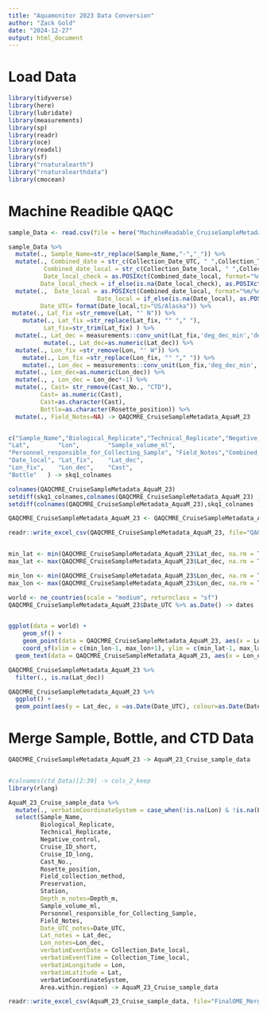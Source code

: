 ```yaml
---
title: "Aquamonitor 2023 Data Conversion"
author: "Zack Gold"
date: "2024-12-27"
output: html_document
---
```


# Load Data

```r
library(tidyverse)
library(here)
library(lubridate)
library(measurements)
library(sp)
library(readr)
library(oce)
library(readxl)
library(sf)
library("rnaturalearth")
library("rnaturalearthdata")
library(cmocean)

```

# Machine Readible QAQC

```r

sample_Data <- read.csv(file = here("MachineReadable_CruiseSampleMetadata_AquaM_23.csv"), header=T,fileEncoding="UTF-8")

sample_Data %>% 
  mutate(., Sample_Name=str_replace(Sample_Name,"-","_")) %>% 
  mutate(., Combined_date = str_c(Collection_Date_UTC, " ",Collection_Time_UTC),
          Combined_date_local = str_c(Collection_Date_local, " ",Collection_Time_local),
          Date_local_check = as.POSIXct(Combined_date_local, format="%m/%d/%y %H:%M", tz="US/Alaska"),
         Date_local_check = if_else(is.na(Date_local_check), as.POSIXct(Combined_date_local, format="%m/%d/%y", tz="UTC"), Date_local_check )) %>% 
  mutate(.,  Date_local = as.POSIXct(Combined_date_local, format="%m/%d/%Y %H:%M", tz="UTC"),
                         Date_local = if_else(is.na(Date_local), as.POSIXct(Collection_Date_local, format="%m/%d/%y", tz="UTC"), Date_local ),
         Date_UTC= format(Date_local,tz="US/Alaska")) %>% 
 mutate(., Lat_fix =str_remove(Lat, "' N")) %>% 
    mutate(., Lat_fix =str_replace(Lat_fix, "° "," "),
          Lat_fix=str_trim(Lat_fix) ) %>% 
  mutate(., Lat_dec = measurements::conv_unit(Lat_fix,'deg_dec_min','dec_deg')) %>% 
          mutate(., Lat_dec=as.numeric(Lat_dec)) %>% 
  mutate(., Lon_fix =str_remove(Lon, "' W")) %>% 
    mutate(., Lon_fix =str_replace(Lon_fix, "° "," ")) %>%
    mutate(., Lon_dec = measurements::conv_unit(Lon_fix,'deg_dec_min','dec_deg')) %>% 
  mutate(., Lon_dec=as.numeric(Lon_dec)) %>% 
  mutate(., , Lon_dec = Lon_dec*-1) %>% 
  mutate(., Cast= str_remove(Cast_No., "CTD"),
         Cast= as.numeric(Cast),
         Cast=as.character(Cast),
         Bottle=as.character(Rosette_position)) %>% 
  mutate(., Field_Notes=NA) -> QAQCMRE_CruiseSampleMetadata_AquaM_23


c("Sample_Name","Biological_Replicate","Technical_Replicate","Negative_control",    "Cruise_ID_short",     "Cruise_ID_long",     "Collection_Date_UTC", "Collection_Date_local","Collection_Time_UTC","Collection_Time_local"                   ,"Field_Sample_Name",   "Cast_No.",  "Rosette_position",    "Field_collection_method"       ,"Preservation",       "Area.within.region",  "Station",    "Depth_m",   
"Lat",        "Lon",        "Sample_volume_ml",   
"Personnel_responsible_for_Collecting_Sample", "Field_Notes","Combined_date",      "Combined_date_local", "Date_UTC",   "Date_local_check",   
"Date_local", "Lat_fix",    "Lat_dec",   
"Lon_fix",    "Lon_dec",    "Cast",      
"Bottle"   ) -> skq1_colnames

colnames(QAQCMRE_CruiseSampleMetadata_AquaM_23)
setdiff(skq1_colnames,colnames(QAQCMRE_CruiseSampleMetadata_AquaM_23) )
setdiff(colnames(QAQCMRE_CruiseSampleMetadata_AquaM_23),skq1_colnames )

QAQCMRE_CruiseSampleMetadata_AquaM_23 <- QAQCMRE_CruiseSampleMetadata_AquaM_23[, skq1_colnames]

readr::write_excel_csv(QAQCMRE_CruiseSampleMetadata_AquaM_23, file="QAQCMRE_CruiseSampleMetadata_AquaM_23.csv")



```



```r

min_lat <- min(QAQCMRE_CruiseSampleMetadata_AquaM_23$Lat_dec, na.rm = T)
max_lat <- max(QAQCMRE_CruiseSampleMetadata_AquaM_23$Lat_dec, na.rm = T)

min_lon <- min(QAQCMRE_CruiseSampleMetadata_AquaM_23$Lon_dec, na.rm = T)
max_lon <- max(QAQCMRE_CruiseSampleMetadata_AquaM_23$Lon_dec, na.rm = T)

world <- ne_countries(scale = "medium", returnclass = "sf")
QAQCMRE_CruiseSampleMetadata_AquaM_23$Date_UTC %>% as.Date() -> dates


ggplot(data = world) +
    geom_sf() +
    geom_point(data = QAQCMRE_CruiseSampleMetadata_AquaM_23, aes(x = Lon_dec, y = Lat_dec, colour=as.Date(Date_UTC)), size=2) +
    coord_sf(xlim = c(min_lon-1, max_lon+1), ylim = c(min_lat-1, max_lat+1), expand = FALSE) +theme_bw() +xlab("Longitude") +ylab("Latitude") +
  geom_text(data = QAQCMRE_CruiseSampleMetadata_AquaM_23, aes(x = Lon_dec, y = Lat_dec, label=Station),size = 2, colour="black") + scale_color_cmocean(labels=dates, breaks=dates, name ="tempo", start = 0.1, end=0.5) +labs(colour="Date")


```

```r
QAQCMRE_CruiseSampleMetadata_AquaM_23 %>% 
  filter(., is.na(Lat_dec))
```
```r
QAQCMRE_CruiseSampleMetadata_AquaM_23 %>% 
  ggplot() +
  geom_point(aes(y = Lat_dec, x =as.Date(Date_UTC), colour=as.Date(Date_UTC)), size=2) + scale_color_cmocean(labels=dates, breaks=dates, name ="tempo", start = 0.1, end=0.5) +labs(colour="Date") +scale_x_date(date_labels = "%b %d %Y")

```



# Merge Sample, Bottle, and CTD Data

```r
QAQCMRE_CruiseSampleMetadata_AquaM_23 -> AquaM_23_Cruise_sample_data


#colnames(ctd_Data)[2:39] -> cols_2_keep
library(rlang)

AquaM_23_Cruise_sample_data %>% 
  mutate(., verbatimCoordinateSystem = case_when(!is.na(Lon) & !is.na(Lat) ~ "degrees minutes seconds", TRUE ~ NA_character_)) %>%
  select(Sample_Name, 
         Biological_Replicate,
         Technical_Replicate,
         Negative_control, 
         Cruise_ID_short, 
         Cruise_ID_long,
         Cast_No.,
         Rosette_position,
         Field_collection_method,
         Preservation,
         Station,
         Depth_m_notes=Depth_m,
         Sample_volume_ml,
         Personnel_responsible_for_Collecting_Sample,
         Field_Notes,
         Date_UTC_notes=Date_UTC,
         Lat_notes = Lat_dec,
         Lon_notes=Lon_dec,
         verbatimEventDate = Collection_Date_local,
         verbatimEventTime = Collection_Time_local,
         verbatimLongitude = Lon,
         verbatimLatitude = Lat,
         verbatimCoordinateSystem,
         Area.within.region) -> AquaM_23_Cruise_sample_data

readr::write_excel_csv(AquaM_23_Cruise_sample_data, file="FinalOME_Merge_AquaM_23.csv")
```


